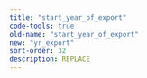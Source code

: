 ```yaml
---
title: "start_year_of_export"
code-tools: true
old-name: "start_year_of_export"
new: "yr_export"
sort-order: 32
description: REPLACE
---
```

